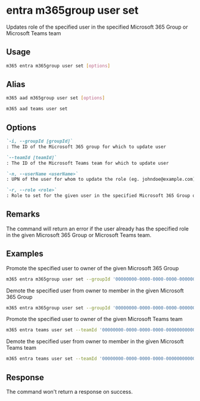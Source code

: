 
# entra m365group user set

Updates role of the specified user in the specified Microsoft 365 Group or Microsoft Teams team

## Usage

```sh
m365 entra m365group user set [options]
```

## Alias

```sh
m365 aad m365group user set [options]
```

```sh
m365 aad teams user set
```

## Options

```md definition-list
`-i, --groupId [groupId]`
: The ID of the Microsoft 365 group for which to update user

`--teamId [teamId]`
: The ID of the Microsoft Teams team for which to update user

`-n, --userName <userName>`
: UPN of the user for whom to update the role (eg. johndoe@example.com)

`-r, --role <role>`
: Role to set for the given user in the specified Microsoft 365 Group or Microsoft Teams team. Allowed values: `Owner`, `Member`
```

<Global />

## Remarks

The command will return an error if the user already has the specified role in the given Microsoft 365 Group or Microsoft Teams team.

## Examples

Promote the specified user to owner of the given Microsoft 365 Group

```sh
m365 entra m365group user set --groupId '00000000-0000-0000-0000-000000000000' --userName 'anne.matthews@contoso.onmicrosoft.com' --role Owner
```

Demote the specified user from owner to member in the given Microsoft 365 Group

```sh
m365 entra m365group user set --groupId '00000000-0000-0000-0000-000000000000' --userName 'anne.matthews@contoso.onmicrosoft.com' --role Member
```

Promote the specified user to owner of the given Microsoft Teams team

```sh
m365 entra teams user set --teamId '00000000-0000-0000-0000-000000000000' --userName 'anne.matthews@contoso.onmicrosoft.com' --role Owner
```

Demote the specified user from owner to member in the given Microsoft Teams team

```sh
m365 entra teams user set --teamId '00000000-0000-0000-0000-000000000000' --userName 'anne.matthews@contoso.onmicrosoft.com' --role Member
```

## Response

The command won't return a response on success.
